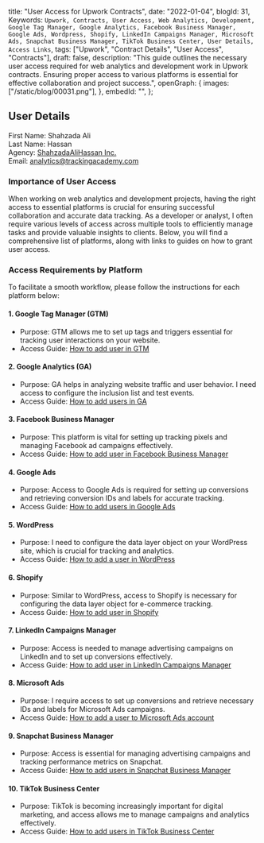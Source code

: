   title: "User Access for Upwork Contracts",
  date: "2022-01-04",
  blogId: 31,
  Keywords: `Upwork, Contracts, User Access, Web Analytics, Development, Google Tag Manager, Google Analytics, Facebook Business Manager, Google Ads, Wordpress, Shopify, LinkedIn Campaigns Manager, Microsoft Ads, Snapchat Business Manager, TikTok Business Center, User Details, Access Links`,
  tags: ["Upwork", "Contract Details", "User Access", "Contracts"],
  draft: false,
  description:
    "This guide outlines the necessary user access required for web analytics and development work in Upwork contracts. Ensuring proper access to various platforms is essential for effective collaboration and project success.",
  openGraph: {
    images: ["/static/blog/00031.png"],
  },
  embedId: "",
};

## User Details

First Name: Shahzada Ali  
Last Name: Hassan  
Agency: [ShahzadaAliHassan Inc.](https://www.upwork.com/agencies/trackingacademy)  
Email: analytics@trackingacademy.com

### Importance of User Access

When working on web analytics and development projects, having the right access to essential platforms is crucial for ensuring successful collaboration and accurate data tracking. As a developer or analyst, I often require various levels of access across multiple tools to efficiently manage tasks and provide valuable insights to clients. Below, you will find a comprehensive list of platforms, along with links to guides on how to grant user access.

### Access Requirements by Platform

To facilitate a smooth workflow, please follow the instructions for each platform below:

#### 1. Google Tag Manager (GTM)

- Purpose: GTM allows me to set up tags and triggers essential for tracking user interactions on your website.
- Access Guide: [How to add user in GTM](https://support.google.com/tagmanager/answer/6107011)

#### 2. Google Analytics (GA)

- Purpose: GA helps in analyzing website traffic and user behavior. I need access to configure the inclusion list and test events.
- Access Guide: [How to add users in GA](https://support.google.com/analytics/answer/1009702)

#### 3. Facebook Business Manager

- Purpose: This platform is vital for setting up tracking pixels and managing Facebook ad campaigns effectively.
- Access Guide: [How to add user in Facebook Business Manager](https://web.facebook.com/business/help/2169003770027706)

#### 4. Google Ads

- Purpose: Access to Google Ads is required for setting up conversions and retrieving conversion IDs and labels for accurate tracking.
- Access Guide: [How to add users in Google Ads](https://support.google.com/admanager/answer/3059181)

#### 5. WordPress

- Purpose: I need to configure the data layer object on your WordPress site, which is crucial for tracking and analytics.
- Access Guide: [How to add a user in WordPress](https://yoast.com/help/how-do-i-add-a-new-admin-user/)

#### 6. Shopify

- Purpose: Similar to WordPress, access to Shopify is necessary for configuring the data layer object for e-commerce tracking.
- Access Guide: [How to add user in Shopify](https://help.shopify.com/en/manual/shopify-plus/users/user-access)

#### 7. LinkedIn Campaigns Manager

- Purpose: Access is needed to manage advertising campaigns on LinkedIn and to set up conversions effectively.
- Access Guide: [How to add user in LinkedIn Campaigns Manager](https://www.linkedin.com/help/lms/answer/a417905/add-edit-and-remove-user-permissions-on-advertising-accounts?lang=en)

#### 8. Microsoft Ads

- Purpose: I require access to set up conversions and retrieve necessary IDs and labels for Microsoft Ads campaigns.
- Access Guide: [How to add a user to Microsoft Ads account](https://help.ads.microsoft.com/#apex/3/en/52037/3)

#### 9. Snapchat Business Manager

- Purpose: Access is essential for managing advertising campaigns and tracking performance metrics on Snapchat.
- Access Guide: [How to add users in Snapchat Business Manager](https://businesshelp.snapchat.com/s/article/manage-members)

#### 10. TikTok Business Center

- Purpose: TikTok is becoming increasingly important for digital marketing, and access allows me to manage campaigns and analytics effectively.
- Access Guide: [How to add users in TikTok Business Center](https://ads.tiktok.com/help/mobile/article?aid=12790)
